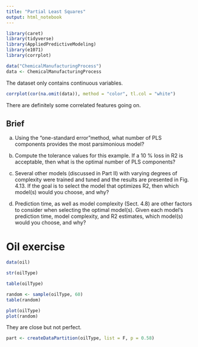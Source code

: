 ```yaml
---
title: "Partial Least Squares"
output: html_notebook
---
```


```r
library(caret)
library(tidyverse)
library(AppliedPredictiveModeling)
library(e1071)
library(corrplot)
```

```r
data("ChemicalManufacturingProcess")
data <- ChemicalManufacturingProcess
```

The dataset only contains continuous variables.

```r
corrplot(cor(na.omit(data)), method = "color", tl.col = "white")
```

There are definitely some correlated features going on.

## Brief

(a) Using the “one-standard error”method, what number of PLS components
provides the most parsimonious model?

(b) Compute the tolerance values for this example. If a 10 % loss in R2 is
acceptable, then what is the optimal number of PLS components?

(c) Several other models (discussed in Part II) with varying degrees of complexity were trained and tuned and the results are presented in Fig. 4.13.
If the goal is to select the model that optimizes R2, then which model(s)
would you choose, and why?

(d) Prediction time, as well as model complexity (Sect. 4.8) are other factors
to consider when selecting the optimal model(s). Given each model’s prediction time, model complexity, and R2 estimates, which model(s) would
you choose, and why?

# Oil exercise

```r
data(oil)
```

```r
str(oilType)
```

```r
table(oilType)
```

```r
random <- sample(oilType, 60)
table(random)
```

```r
plot(oilType)
plot(random)
```
They are close but not perfect.

```r
part <- createDataPartition(oilType, list = F, p = 0.58)
```

```r

```











